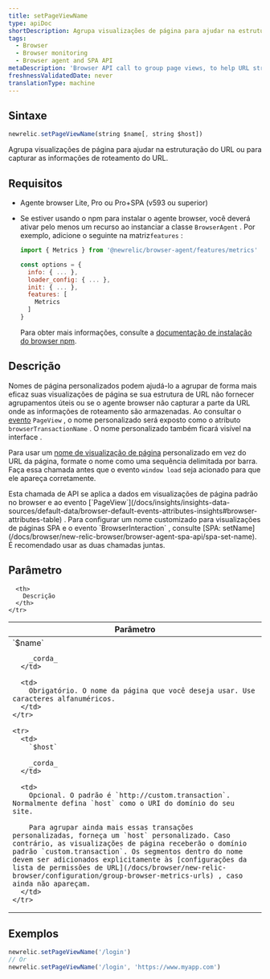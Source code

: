 ```yaml
---
title: setPageViewName
type: apiDoc
shortDescription: Agrupa visualizações de página para ajudar na estruturação do URL ou para capturar as informações de roteamento do URL.
tags:
  - Browser
  - Browser monitoring
  - Browser agent and SPA API
metaDescription: 'Browser API call to group page views, to help URL structure or help capture the URL''s routing information.'
freshnessValidatedDate: never
translationType: machine
---
```


## Sintaxe

```js
newrelic.setPageViewName(string $name[, string $host])
```

Agrupa visualizações de página para ajudar na estruturação do URL ou para capturar as informações de roteamento do URL.

## Requisitos

* Agente browser Lite, Pro ou Pro+SPA (v593 ou superior)

* Se estiver usando o npm para instalar o agente browser, você deverá ativar pelo menos um recurso ao instanciar a classe `BrowserAgent` . Por exemplo, adicione o seguinte na matriz`features` :

  ```js
  import { Metrics } from '@newrelic/browser-agent/features/metrics'

  const options = {
    info: { ... },
    loader_config: { ... },
    init: { ... },
    features: [
      Metrics
    ]
  }
  ```

  Para obter mais informações, consulte a [documentação de instalação do browser npm](https://www.npmjs.com/package/@newrelic/browser-agent#new-relic-browser-agent).

## Descrição

Nomes de página personalizados podem ajudá-lo a agrupar de forma mais eficaz suas visualizações de página se sua estrutura de URL não fornecer agrupamentos úteis ou se o agente browser não capturar a parte da URL onde as informações de roteamento são armazenadas. Ao consultar o [evento](/docs/using-new-relic/data/understand-data/new-relic-data-types#event-data) `PageView` , o nome personalizado será exposto como o atributo `browserTransactionName` . O nome personalizado também ficará visível na interface <InlinePopover type="browser"/>.

Para usar um [nome de visualização de página](/docs/browser/new-relic-browser/additional-standard-features/page-views-insights-your-sites-popularity) personalizado em vez do URL da página, formate o nome como uma sequência delimitada por barra. Faça essa chamada antes que o evento `window load` seja acionado para que ele apareça corretamente.

<Callout variant="tip">
  Esta chamada de API se aplica a dados em visualizações de página padrão no browser e ao evento [`PageView`](/docs/insights/insights-data-sources/default-data/browser-default-events-attributes-insights#browser-attributes-table) . Para configurar um nome customizado para visualizações de páginas SPA e o evento `BrowserInteraction` , consulte [SPA: setName](/docs/browser/new-relic-browser/browser-agent-spa-api/spa-set-name). É recomendado usar as duas chamadas juntas.
</Callout>

## Parâmetro

<table>
  <thead>
    <tr>
      <th width="25%">
        Parâmetro
      </th>

      <th>
        Descrição
      </th>
    </tr>
  </thead>

  <tbody>
    <tr>
      <td>
        `$name`

        _corda_
      </td>

      <td>
        Obrigatório. O nome da página que você deseja usar. Use caracteres alfanuméricos.
      </td>
    </tr>

    <tr>
      <td>
        `$host`

        _corda_
      </td>

      <td>
        Opcional. O padrão é `http://custom.transaction`. Normalmente defina `host` como o URI do domínio do seu site.

        Para agrupar ainda mais essas transações personalizadas, forneça um `host` personalizado. Caso contrário, as visualizações de página receberão o domínio padrão `custom.transaction`. Os segmentos dentro do nome devem ser adicionados explicitamente às [configurações da lista de permissões de URL](/docs/browser/new-relic-browser/configuration/group-browser-metrics-urls) , caso ainda não apareçam.
      </td>
    </tr>
  </tbody>
</table>

## Exemplos

```js
newrelic.setPageViewName('/login')
// Or
newrelic.setPageViewName('/login', 'https://www.myapp.com')
```